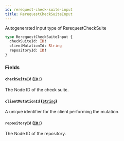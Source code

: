 ```yaml
---
id: rerequest-check-suite-input
title: RerequestCheckSuiteInput
---
```


Autogenerated input type of RerequestCheckSuite

```graphql
type RerequestCheckSuiteInput {
  checkSuiteId: ID!
  clientMutationId: String
  repositoryId: ID!
}
```

### Fields

#### `checkSuiteId` ([`ID!`](/docs/api/scalars/id))

The Node ID of the check suite.

#### `clientMutationId` ([`String`](/docs/api/scalars/string))

A unique identifier for the client performing the mutation.

#### `repositoryId` ([`ID!`](/docs/api/scalars/id))

The Node ID of the repository.

